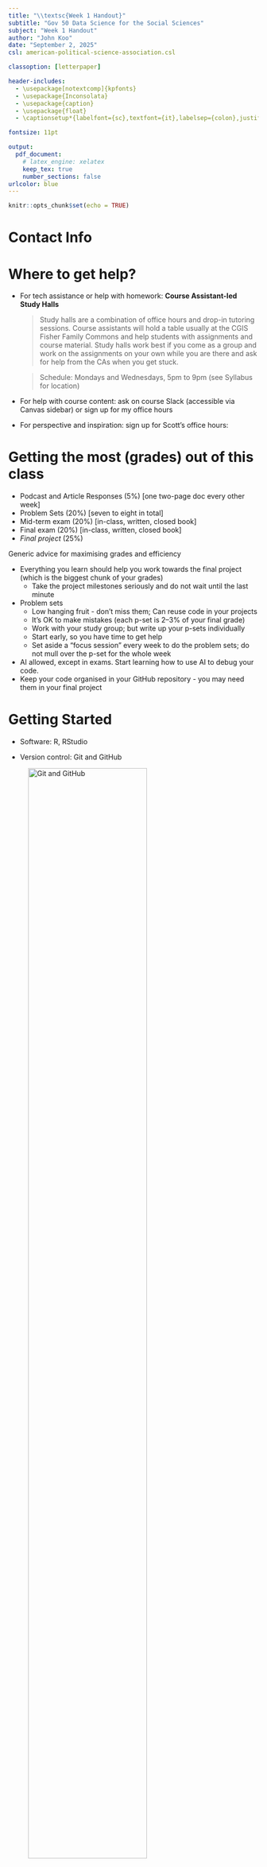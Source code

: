 ```yaml
---
title: "\\textsc{Week 1 Handout}"
subtitle: "Gov 50 Data Science for the Social Sciences"
subject: "Week 1 Handout"
author: "John Koo"
date: "September 2, 2025"
csl: american-political-science-association.csl

classoption: [letterpaper]

header-includes:
  - \usepackage[notextcomp]{kpfonts}
  - \usepackage{Inconsolata}
  - \usepackage{caption}
  - \usepackage{float}
  - \captionsetup*{labelfont={sc},textfont={it},labelsep={colon},justification=centering,singlelinecheck=true}

fontsize: 11pt

output: 
  pdf_document:
    # latex_engine: xelatex
    keep_tex: true
    number_sections: false
urlcolor: blue
---
```


```r
knitr::opts_chunk$set(echo = TRUE)
```

# Contact Info

\begin{table}[!h]

\centering

\begin{tabular}{l}
  \textbf{John Koo} \\
  PhD Candidate, Department of Government \\ \\
  
  \textbf{Email} (preferred): \href{mailto:johnkoo@fas.harvard.edu}{johnkoo@fas.harvard.edu} \\
  \textbf{Slack}: @johnkoo (in the Harvard University workspace) \\
  \textbf{Office hours}: Tuesdays, 1:30pm to 3:30pm @ CGIS Caf\'e (sign-up: \href{https://jkoo.nl/meet}{jkoo.nl/meet}) \\ \\ 
  \textbf{Section materials}: \url{https://github.com/tanxpyox/gov50-sections-jk}
  
  \end{tabular}
\end{table}

# Where to get help?

- For tech assistance or help with homework: **Course Assistant-led Study Halls**

  >Study halls are a combination of office hours and drop-in tutoring sessions. Course assistants will hold a table usually at the CGIS Fisher Family Commons and help students with assignments and course material. Study halls work best if you come as a group and work on the assignments on your own while you are there and ask for help from the CAs when you get stuck.
  
  >Schedule: Mondays and Wednesdays, 5pm to 9pm (see Syllabus for location)

- For help with course content: ask on course Slack (accessible via Canvas sidebar) or sign up for my office hours

- For perspective and inspiration: sign up for Scott's office hours: \url{https://calendly.com/causalinf/office-hours} 

# Getting the most (grades) out of this class

- Podcast and Article Responses (5%) [one two-page doc every other week]
- Problem Sets (20%) [seven to eight in total]
- Mid-term exam (20%) [in-class, written, closed book]
- Final exam (20%) [in-class, written, closed book]
- *Final project* (25%) 

\newpage

Generic advice for maximising grades and efficiency

- Everything you learn should help you work towards the final project (which is the biggest chunk of your grades)
  - Take the project milestones seriously and do not wait until the last minute
- Problem sets
  - Low hanging fruit - don't miss them; Can reuse code in your projects
  - It's OK to make mistakes (each p-set is 2--3% of your final grade)
  - Work with your study group; but write up your p-sets individually
  - Start early, so you have time to get help
  - Set aside a "focus session" every week to do the problem sets; do not mull over the p-set for the whole week
- AI allowed, except in exams. Start learning how to use AI to debug your code.
- Keep your code organised in your GitHub repository - you may need them in your final project

# Getting Started

- Software: R, RStudio

- Version control: Git and GitHub

![Git and GitHub](assets/gitvsgithub.png){width=75%}



\newpage 

\begin{center}
  \section{Problem Set 0: Getting Started with R, R Studio, and Slack}
  \textbf{Due: Wednesday, September 10, 2025 at 11:59 PM}
\end{center}

## Installing R and RStudio

In this problem set, we're going to get R, RStudio, and R Markdown set up on your computer. To get started, follow these steps: 

1. Download and install the most recent version of [R (click me)][]. There are versions available for the Windows, Mac, and Linux operating systems. On a Windows machine, you will want to install using the `R-x.y.z-win.exe` file where `x.y.z` is a version number. On a Mac, you will want to install using the `R-x.y.z.pkg` file that is notarized and signed. 

2. With R installed, download and install [RStudio (click me)][]. RStudio is a type of "integrated development environment" or IDE designed for R. It makes working with R considerably easier and is available for most platforms. It is also free. 

3. Open the .Rmd version of this file in RStudio. Install the packages we will use throughout the semester. To do this, either type or copy and paste each of the following lines of code into the "Console" in RStudio (lower left panel by default). Make sure you do this separately for each line. If you are asked if you want to install any packages from source, type "no". Note that the symbols next to `my_package` are a less than sign `<` followed by a minus sign `-` with no space between them. (Don't be worried if you see some red text here. Those are usually just messages telling you information about the packages you are installing. Unless you see the word `Error` you should be fine.)

```r
my_packages <- c("tidyverse", "usethis", "devtools", "learnr",
                 "gitcreds")
install.packages(my_packages, repos = "http://cran.rstudio.com")
```

4. For some things in the course, we'll need produce PDFs from R and that requires something called LaTeX. If you've never heard of that, it's completely fine and you should just run the following two lines of R code:

```r
install.packages('tinytex')
tinytex::install_tinytex()  # install TinyTeX
```

## Joining the Course Slack

5. In the left hand menu on Canvas click the item called Slack. Slack is the main way forum we will use to send out announcements and answer questions for this course. Post a short introduction message in the \#general channel (e.g. `Hi all, my name is Noah and I'm looking forward to this class`) 

## Submitting

6. Click the `Knit` button near the top of the RStudio window, this should create a pdf version of this document in the same place you are storing this .Rmd file (we strongly recommend having a dedicated folder for Gov50 assignments). If you encounter any issues knitting seek help from a TF or CA. Upload the pdf in Gradescope (can be reached via the left hand menu on Canvas) under the assignment `Problem Set 0: Getting Started`. This along with your written introduction in Slack constitutes the assignment. This assignment is graded on completion only.


[R (click me)]: https://cloud.r-project.org/
[RStudio (click me)]:https://posit.co/download/rstudio-desktop/



<!-- \begin{center}
  \section{Problem Set 0a: GitHub Setup}
  \textbf{Due: Wednesday, September 10, 2025 at 11:59 PM}
\end{center}


## Overview
This assignment will get you set up with GitHub, which we'll use throughout the semester to share code and track your work. Think of GitHub as Google Docs for code - it saves your history and lets you collaborate.

## What You'll Do
1. Create a GitHub account
2. Create your first repository
3. Edit a `README` file
4. Submit proof to Gradescope

## Step-by-Step Instructions
### Part 1: Create Your GitHub Account
1. Go to https://github.com
2. Click "Sign up"
3. Choose a username (this will be public, so pick something professional)
4. Use your Harvard email (optional)
5. Complete the signup process
6. Download GitHub Desktop and log in with your new account

### Part 2: Create Your First Repository
1. On GitHub Desktop, click "Add" > "Create New Repository"
2. Name the repository `gov50-fall2025`
3. Set the local path to a folder where you'll keep your course work
4. Choose "R" as the language
5. Click "Create Repository"
6. Click "Publish repository" to upload it to GitHub (make sure "Keep this code private" is checked; you will be make a public repo later for your projects)

### Part 3: Set up RStudio
1. Open RStudio
2. Go to "File" > "New Project" > "Existing Directory" > Choose the GitHub folder you just created
3. Click "Create Project"
4. Click "New File", name it as `README.md`, and save it in the project directory

### Part 4: Edit Your README

1. Click on the `README.md` file
2. Add:

```.md
# Gov 50: Data Science for the Social Sciences

Name: [Your Name]

Harvard ID: [Your HUID]

This repository contains my work for Gov 50 (Fall 2025).
```

3. Hit save
4. Go back to GitHub Desktop, you should see the changes listed
5. In the commit message box, write "Initial setup"
6. Click "Commit changes"
7. Click "Push origin" to upload the changes to GitHub

### Part 5: Submit to Gradescope
1. Go to github.com and navigate to your `gov50-fall2025` repository 
2. Take a screenshot showing:
  - Your GitHub username in the top right
  - Your repository name (`gov50-fall2025`)
  - Your edited README content


# Problem Set 0b: Slack Introduction

1. Join the course Slack via Canvas
2. Post a short introduction message in the `#general` channel.
3. Take a screen shot of your introduction message
4. Go to Gradescope ([gradescope.com](gradescope.com)) and find "Problem Set 0: Getting Started"
5. Upload your screenshots from 0a and 0b to Gradescope

## Grading

This assignment is graded on completion only. -->
